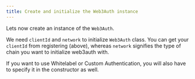 ```yaml
---
title: Create and initialize the Web3Auth instance
---
```


Lets now create an instance of the `Web3Auth`.

We need `clientId` and `network` to initialize `Web3Auth` class. You can get your `clientId` from registering (above), whereas `network` signifies the
type of chain you want to initialize web3auth with.

If you want to use Whitelabel or Custom Authentication, you will also have to specify it in the constructor as well.
